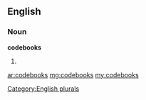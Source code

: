 ==English==

===Noun===
'''codebooks'''

# {{plural of|[[codebook]]}}

[[Category:English plurals]]

[[ar:codebooks]]
[[mg:codebooks]]
[[my:codebooks]]